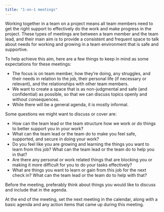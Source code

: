 ```yaml
---
title: "1-on-1 meetings"
---
```


Working together in a team on a project means all team members need to
get the right support to effectively do the work and make progress in
the project. These types of meetings are between a team member and the
team lead, and their main aim is to provide a consistent and frequent
space to talk about needs for working and growing in a team environment
that is safe and supportive.

To help achieve this aim, here are a few things to keep in mind as some
expectations for these meetings:

-   The focus is on team member, how they're doing, any struggles, and
    their needs in relation to the job, their personal life (if
    necessary or relevant), and the relationships with other team
    members.
-   We want to create a space that is as non-judgmental and safe (and
    confidential) as possible, so that we can discuss topics openly and
    without consequences.
-   While there will be a general agenda, it is mostly informal.

Some questions we might want to discuss or cover are:

-   How can the team lead or the team structure how we work or do things
    to better support you in your work?
-   What can the team lead or the team do to make you feel safe,
    supported, and secure in doing your work?
-   Do you feel like you are growing and learning the things you want to
    learn from this job? What can the team lead or the team do to help
    you in that?
-   Are there any personal or work related things that are blocking you
    or making it more difficult for you to do your tasks effectively?
-   What are things you want to learn or gain from this job for the next
    check in? What can the team lead or the team do to help with that?

Before the meeting, preferably think about things you would like to
discuss and include that in the agenda.

At the end of the meeting, set the next meeting in the calendar, along
with a basic agenda and any action items that came up during this
meeting.
